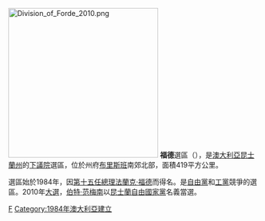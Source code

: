 [[File:Division_of_Forde_2010.png|300px]]
'''福德'''選區（{{lang-en|Division of Forde}}），是[[澳大利亞|澳大利亞]][[昆士蘭州|昆士蘭州]]的[[澳大利亞下議院|下議院]]選區，位於州府[[布里斯班|布里斯班]]南郊北部，面積419平方公里。

選區始於1984年，因[[澳大利亞總理|第十五任總理]][[法蘭克·福德|法蘭克·福德]]而得名。是[[澳大利亞自由黨|自由黨]]和[[澳大利亞工黨|工黨]]競爭的選區。2010年[[2010年澳大利亞聯邦大選|大選]]，[[伯特·范梅南|伯特·范梅南]]以[[昆士蘭自由國家黨|昆士蘭自由國家黨]]名義當選。
[[Category:澳大利亞國會選區|F]]
[[Category:1984年澳大利亞建立|Category:1984年澳大利亞建立]]